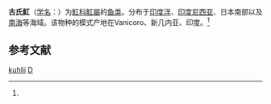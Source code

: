 {{Speciesbox
| name = 古氏魟
| status = 
| status_system = 
| image = Neotrygon kuhlii lembeh.jpg
| genus = Dasyatis
| species = kuhlii
| authority = (Muller et Henle, 1841)<ref name='id5273'>{{cite web| url =http://www.bioinfo.cn/db05/BjdwSpecies.php?action=view&id=5273| title =古氏魟| work =《中国动物物种编目数据库》| publisher =中国科学院微生物研究所| author =中国科学院动物研究所| accessdate =2009-04-11| deadurl =yes| archiveurl =https://web.archive.org/web/20160305034020/http://www.bioinfo.cn/db05/BjdwSpecies.php?action=view&id=5273| archivedate =2016-03-05}}</ref>
}}

'''古氏魟'''（[[学名|学名]]：{{lang|la|''Dasyatis kuhlii''}}）为[[魟科|魟科]][[魟屬|魟屬]]的[[鱼类|鱼类]]。分布于[[印度洋|印度洋]]、[[印度尼西亚|印度尼西亚]]、日本南部以及[[南海|南海]]等海域。该物种的模式产地在Vanicoro、新几内亚、印度。<ref name='id5273'/>

==参考文献==
{{reflist}}

{{Wikispecies|Dasyatis kuhlii}}
{{Taxonbar|from=Q950415}}

[[Category:魟屬|kuhlii]]
[[Category:1841年描述的魚類|D]]


{{鱼类小作品}}